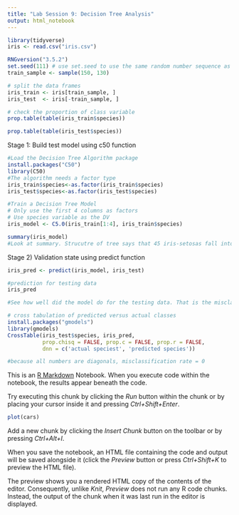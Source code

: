 ---
title: "Lab Session 9: Decision Tree Analysis"
output: html_notebook
---

```{r}
library(tidyverse)
iris <- read.csv("iris.csv")
```
```{r}
RNGversion("3.5.2")
set.seed(111) # use set.seed to use the same random number sequence as the tutorial
train_sample <- sample(150, 130)

# split the data frames
iris_train <- iris[train_sample, ]
iris_test  <- iris[-train_sample, ]

# check the proportion of class variable
prop.table(table(iris_train$species))

prop.table(table(iris_test$species))
```
Stage 1: Build test model using c50 function
```{r}
#Load the Decision Tree Algorithm package
install.packages("C50")
library(C50)
#The algorithm needs a factor type
iris_train$species<-as.factor(iris_train$species)
iris_test$species<-as.factor(iris_test$species)

#Train a Decision Tree Model
# Only use the first 4 columns as factors
# Use species variable as the DV
iris_model <- C5.0(iris_train[1:4], iris_train$species)

summary(iris_model)
#Look at summary. Strucutre of tree says that 45 iris-setosas fall into tree if petal length <= 1.9. If petal length > 1.9, petal width is divided into >1.7 (36 iris virginicas, 1 NOT iris virinica) or <= 1.7.The branch that is <= 1.7 has: iris versicolor (41), and iris virginica (4).  
```
Stage 2) Validation state using predict function
```{r}
iris_pred <- predict(iris_model, iris_test)

#prediction for testing data
iris_pred

#See how well did the model do for the testing data. That is the misclassification rate for testing dataset?

# cross tabulation of predicted versus actual classes
install.packages("gmodels")
library(gmodels)
CrossTable(iris_test$species, iris_pred,
           prop.chisq = FALSE, prop.c = FALSE, prop.r = FALSE,
           dnn = c('actual speciest', 'predicted species'))

#because all numbers are diagonals, misclassification rate = 0
```


This is an [R Markdown](http://rmarkdown.rstudio.com) Notebook. When you execute code within the notebook, the results appear beneath the code. 

Try executing this chunk by clicking the *Run* button within the chunk or by placing your cursor inside it and pressing *Ctrl+Shift+Enter*. 

```{r}
plot(cars)
```

Add a new chunk by clicking the *Insert Chunk* button on the toolbar or by pressing *Ctrl+Alt+I*.

When you save the notebook, an HTML file containing the code and output will be saved alongside it (click the *Preview* button or press *Ctrl+Shift+K* to preview the HTML file).

The preview shows you a rendered HTML copy of the contents of the editor. Consequently, unlike *Knit*, *Preview* does not run any R code chunks. Instead, the output of the chunk when it was last run in the editor is displayed.
